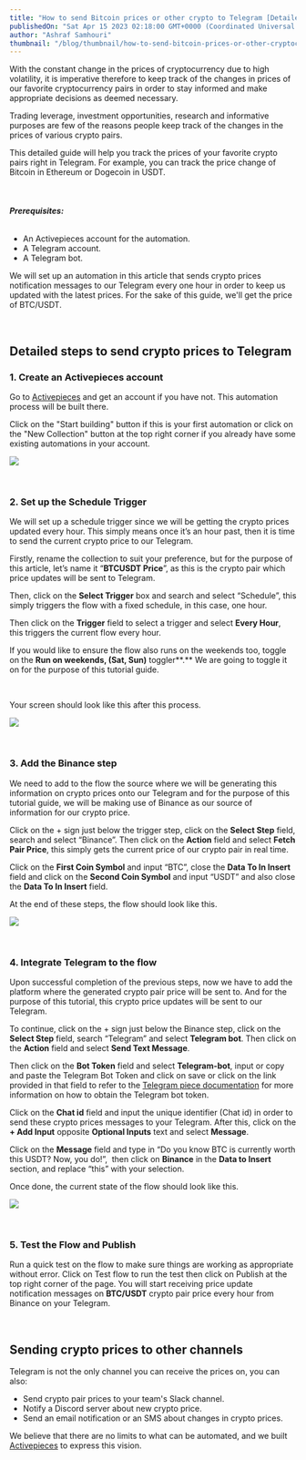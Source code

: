 ```yaml
---
title: "How to send Bitcoin prices or other crypto to Telegram [Detailed Guide]"
publishedOn: "Sat Apr 15 2023 02:18:00 GMT+0000 (Coordinated Universal Time)"
author: "Ashraf Samhouri"
thumbnail: "/blog/thumbnail/how-to-send-bitcoin-prices-or-other-cryptocurrencies-to-telegram-a-detailed-guide.png"
---
```


With the constant change in the prices of cryptocurrency due to high volatility, it is imperative therefore to keep track of the changes in prices of our favorite cryptocurrency pairs in order to stay informed and make appropriate decisions as deemed necessary.

Trading leverage, investment opportunities, research and informative purposes are few of the reasons people keep track of the changes in the prices of various crypto pairs.

This detailed guide will help you track the prices of your favorite crypto pairs right in Telegram. For example, you can track the price change of Bitcoin in Ethereum or Dogecoin in USDT.

‍

###### **Prerequisites:**

*   An Activepieces account for the automation. 
*   A Telegram account.
*   A Telegram bot.

We will set up an automation in this article that sends crypto prices notification messages to our Telegram every one hour in order to keep us updated with the latest prices. For the sake of this guide, we'll get the price of BTC/USDT.

‍

**Detailed steps to send crypto prices to Telegram**
----------------------------------------------------

### **1\. Create an Activepieces account**

Go to [Activepieces](https://cloud.activepieces.com/sign-up) and get an account if you have not. This automation process will be built there.‍

Click on the "Start building" button if this is your first automation or click on the "New Collection" button at the top right corner if you already have some existing automations in your account.

![](https://uploads-ssl.webflow.com/62c21c5254de25f99c48bdfe/64372eb4f3c7a86e2f485819_NNWC0T2JO_G-Okk7GxaW6aGNSih5UpYBULHzGMtuJVv4o45_OeZpLv6ak392Tc_4EC-5Pu48SOw6Y6Gp-zpglfJewBeSDBpuf2eyP7Mf6gk9ivQG54oP1hFQjI5YUnb1ZyYd31LYFzfadakG9S8PJoI.png)

‍

### **2\. Set up the Schedule Trigger**

We will set up a schedule trigger since we will be getting the crypto prices updated every hour. This simply means once it’s an hour past, then it is time to send the current crypto price to our Telegram.

Firstly, rename the collection to suit your preference, but for the purpose of this article, let’s name it “**BTCUSDT Price**”, as this is the crypto pair which price updates will be sent to Telegram.

Then, click on the **Select Trigger** box and search and select “Schedule”, this simply triggers the flow with a fixed schedule, in this case, one hour.

Then click on the **Trigger** field to select a trigger and select **Every Hour**, this triggers the current flow every hour.

If you would like to ensure the flow also runs on the weekends too, toggle on the **Run on weekends, (Sat, Sun)** toggler**.** We are going to toggle it on for the purpose of this tutorial guide.

‍

Your screen should look like this after this process.

![](https://uploads-ssl.webflow.com/62c21c5254de25f99c48bdfe/64372eb4dcbf7284e6ef6fd9_zBukqcQ7u4BJMy7BsX3Fe9HOJRZeMFvzgXDpJ0Z1YZG5nVbQZqvkPIfUvJJYxOVlyhiXIcmJhz_-9bvT3j4i7w0PdiDUYpi-RwTuFRRSh4BiZMd4vTN4Lg8DFE1RELtGZdbV34VwWEJ-SacNOZ-fdDM.png)

‍

### **3\. Add the Binance step**

We need to add to the flow the source where we will be generating this information on crypto prices onto our Telegram and for the purpose of this tutorial guide, we will be making use of Binance as our source of information for our crypto price.

Click on the + sign just below the trigger step, click on the **Select Step** field, search and select “Binance”. Then click on the **Action** field and select **Fetch Pair Price**, this simply gets the current price of our crypto pair in real time.

Click on the **First Coin Symbol** and input “BTC”, close the **Data To In Insert** field and click on the **Second Coin Symbol** and input “USDT” and also close the **Data To In Insert** field.

At the end of these steps, the flow should look like this.

![](https://uploads-ssl.webflow.com/62c21c5254de25f99c48bdfe/64372eb471395915d5e8dfb9_0Sj6vKFkdlMJ6EwQQYxEMAy8ueCFTUWKUm3t76WfuInGg0NLlw7QdeoTdJOCTfNFcyJnPrvktAse03IS0DPbIbDkSaNnz_i7fdWNFQLmX7y3qgH8NDJousg-zrkZyQZk0WkLA5EeNUS2MpiC8CP72E0.png)

‍

### **4\. Integrate Telegram to the flow**

Upon successful completion of the previous steps, now we have to add the platform where the generated crypto pair price will be sent to. And for the purpose of this tutorial, this crypto price updates will be sent to our Telegram.

To continue, click on the + sign just below the Binance step, click on the **Select Step** field, search “Telegram” and select **Telegram bot**. Then click on the **Action** field and select **Send Text Message**.

Then click on the **Bot Token** field and select **Telegram-bot**, input or copy and paste the Telegram Bot Token and click on save or click on the link provided in that field to refer to the [Telegram piece documentation](https://activepieces.com/docs/pieces/apps/telegram) for more information on how to obtain the Telegram bot token.

Click on the **Chat id** field and input the unique identifier (Chat id) in order to send these crypto prices messages to your Telegram. After this, click on the **\+ Add Input** opposite **Optional Inputs** text and select **Message**.

Click on the **Message** field and type in “Do you know BTC is currently worth this USDT? Now, you do!”,  then click on **Binance** in the **Data to Insert** section, and replace “this” with your selection.

Once done, the current state of the flow should look like this.

![](https://uploads-ssl.webflow.com/62c21c5254de25f99c48bdfe/64372eb47139593552e8dfa5_0xTnzTmkYrZsd0VaQVE5sMfe7aNxnHPytLr5qUQH_maox-rqSQdN2w7Grz4-K6a0Rm2a1w38ZOwMxTdbItID3-ZMdJL74P73T-wxWM9Yfguba7eRUvX8Ay2m287UaJeUr_dvTU-rfHxTB7zTNjY8Kls.png)

‍

### **5\. Test the Flow and Publish**

Run a quick test on the flow to make sure things are working as appropriate without error. Click on Test flow to run the test then click on Publish at the top right corner of the page. You will start receiving price update notification messages on **BTC/USDT** crypto pair price every hour from Binance on your Telegram.

‍

**Sending crypto prices to other channels**
-------------------------------------------

Telegram is not the only channel you can receive the prices on, you can also:

*   Send crypto pair prices to your team's Slack channel.
*   Notify a Discord server about new crypto price.
*   Send an email notification or an SMS about changes in crypto prices.

We believe that there are no limits to what can be automated, and we built [Activepieces](https://www.activepieces.com/sign-up) to express this vision.

